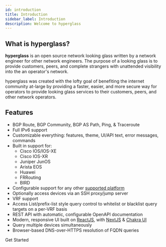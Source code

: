 ```yaml
---
id: introduction
title: Introduction
sidebar_label: Introduction
description: Welcome to hyperglass
---
```



## What is hyperglass?

**hyperglass** is an open source network looking glass written by a network engineer for other network engineers. The purpose of a looking glass is to provide customers, peers, and complete strangers with unattended visibility into the an operator's network.

hyperglass was created with the lofty goal of benefiting the internet community at-large by providing a faster, easier, and more secure way for operators to provide looking glass services to their customers, peers, and other network operators.

## Features

- BGP Route, BGP Community, BGP AS Path, Ping, & Traceroute
- Full IPv6 support
- Customizable everything: features, theme, UI/API text, error messages, commands
- Built in support for:
  - Cisco IOS/IOS-XE
  - Cisco IOS-XR
  - Juniper JunOS
  - Arista EOS
  - Huawei
  - FRRouting
  - BIRD
- Configurable support for any other [supported platform](platforms.mdx)
- Optionally access devices via an SSH proxy/jump server
- VRF support
- Access List/prefix-list style query control to whitelist or blacklist query targets on a per-VRF basis
- REST API with automatic, configurable OpenAPI documentation
- Modern, responsive UI built on [ReactJS](https://reactjs.org/), with [NextJS](https://nextjs.org/) & [Chakra UI](https://chakra-ui.com/)
- Query multiple devices simultaneously
- Browser-based DNS-over-HTTPS resolution of FQDN queries

<Link
  className={classnames(
    "button button--outline button--secondary button--lg",
    styles.getStarted
  )}
  to={useBaseUrl("docs/getting-started")}
>
  Get Started
</Link>
